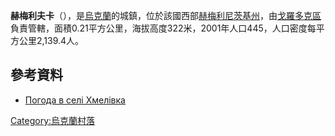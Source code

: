 {{coord|49|18|33|N|26|37|45|E|scale:100000|display=title}}

'''赫梅利夫卡'''（{{lang-uk|Хмелівка}}），是[[烏克蘭|烏克蘭]]的城鎮，位於該國西部[[赫梅利尼茨基州|赫梅利尼茨基州]]，由[[戈羅多克區_(赫梅利尼茨基州)|戈羅多克區]]負責管轄，面積0.21平方公里，海拔高度322米，2001年人口445，人口密度每平方公里2,139.4人。

==參考資料==
* [http://weather.in.ua/ua/hmel'nickaja/27370 Погода в селі Хмелівка] {{Wayback|url=http://weather.in.ua/ua/hmel'nickaja/27370 |date=20111220114818 }}

{{Ukraine-geo-stub}}
[[Category:烏克蘭村落|Category:烏克蘭村落]]